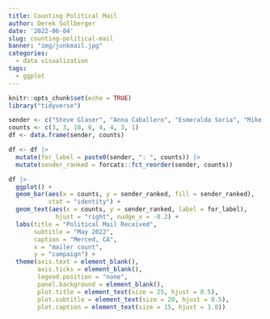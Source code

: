 ```yaml
---
title: Counting Political Mail
author: Derek Sollberger
date: '2022-06-04'
slug: counting-political-mail
banner: "img/junkmail.jpg"
categories:
  - data visualization
tags:
  - ggplot
---
```


```r
knitr::opts_chunk$set(echo = TRUE)
library("tidyverse")
```

```r
sender <- c("Steve Glaser", "Anna Caballero", "Esmeralda Soria", "Mike Karbassi", "Adam Gray", "CA Real Estate", "CFT", "misc")
counts <- c(3, 3, 10, 6, 4, 4, 3, 1)
df <- data.frame(sender, counts)
```

```r
df <- df |>
  mutate(for_label = paste0(sender, ": ", counts)) |>
  mutate(sender_ranked = forcats::fct_reorder(sender, counts))
```

```r
df |>
  ggplot() +
  geom_bar(aes(x = counts, y = sender_ranked, fill = sender_ranked),
           stat = "identity") +
  geom_text(aes(x = counts, y = sender_ranked, label = for_label),
             hjust = "right", nudge_x = -0.2) +
  labs(title = "Political Mail Received",
       subtitle = "May 2022",
       caption = "Merced, CA",
       x = "mailer count",
       y = "campaign") +
  theme(axis.text = element_blank(),
        axis.ticks = element_blank(),
        legend.position = "none",
        panel.background = element_blank(),
        plot.title = element_text(size = 25, hjust = 0.5),
        plot.subtitle = element_text(size = 20, hjust = 0.5),
        plot.caption = element_text(size = 15, hjust = 1.0))
```